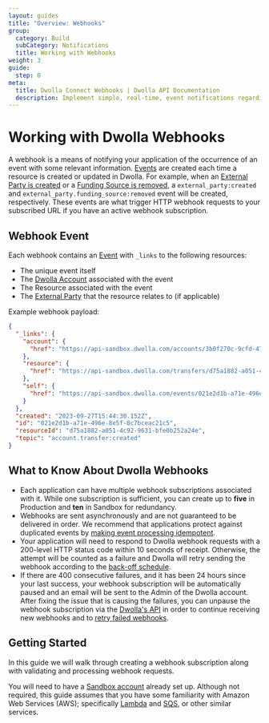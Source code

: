```yaml
---
layout: guides
title: "Overview: Webhooks"
group:
  category: Build
  subCategory: Notifications
  title: Working with Webhooks
weight: 3
guide:
  step: 0
meta:
  title: Dwolla Connect Webhooks | Dwolla API Documentation
  description: Implement simple, real-time, event notifications regarding account and transaction status in your Dwolla Connect account, and more using a webhook subscription.
---
```



# Working with Dwolla Webhooks

A webhook is a means of notifying your application of the occurrence of an event with some relevant information. [Events](/docs/connect/webhook-events) are created each time a resource is created or updated in Dwolla. For example, when an [External Party is created](/api-reference/connect/external-parties/create) or a [Funding Source is removed](/api-reference/connect/funding-sources/remove), a `external_party:created` and `external_party.funding_source:removed` event will be created, respectively. These events are what trigger HTTP webhook requests to your subscribed URL if you have an active webhook subscription.

<InlineCTA
  icon={webhooksIcon}
  text="Check out our API reference for an exhaustive list of all possible events."
  href="/api-reference/connect/events"
/>

## Webhook Event

Each webhook contains an [Event](/api-reference/connect/events) with `_links` to the following resources:

- The unique event itself
- The [Dwolla Account](/api-reference/connect/accounts) associated with the event
- The Resource associated with the event
- The [External Party](/api-reference/connect/external-parties) that the resource relates to (if applicable)

Example webhook payload:

```json
{
  "_links": {
    "account": {
      "href": "https://api-sandbox.dwolla.com/accounts/3b0f270c-9cfd-4724-bae8-aa4b1659cbb1"
    },
    "resource": {
      "href": "https://api-sandbox.dwolla.com/transfers/d75a1882-a051-4c92-9631-bfe0b252a24e"
    },
    "self": {
      "href": "https://api-sandbox.dwolla.com/events/021e2d1b-a71e-496e-8e5f-0c7bceac21c5"
    }
  },
  "created": "2023-09-27T15:44:30.152Z",
  "id": "021e2d1b-a71e-496e-8e5f-0c7bceac21c5",
  "resourceId": "d75a1882-a051-4c92-9631-bfe0b252a24e",
  "topic": "account.transfer:created"
}
```

<InlineCTA
  icon={webhooksIcon}
  text="For detailed information on Dwolla's webhook request structure, refer to the Webhook Events resource."
  href="/docs/connect/webhook-events"
/>

## What to Know About Dwolla Webhooks

- Each application can have multiple webhook subscriptions associated with it. While one subscription is sufficient, you can create up to **five** in Production and **ten** in Sandbox for redundancy.
- Webhooks are sent asynchronously and are not guaranteed to be delivered in order. We recommend that applications protect against duplicated events by [making event processing idempotent](/docs/connect/webhooks/process-validate#check-for-duplicate-events).
- Your application will need to respond to Dwolla webhook requests with a 200-level HTTP status code within 10 seconds of receipt. Otherwise, the attempt will be counted as a failure and Dwolla will retry sending the webhook according to the [back-off schedule](/api-reference/connect/webhook-subscriptions#delivery-rate).
- If there are 400 consecutive failures, and it has been 24 hours since your last success, your webhook subscription will be automatically paused and an email will be sent to the Admin of the Dwolla account. After fixing the issue that is causing the failures, you can unpause the webhook subscription via the [Dwolla's API](/api-reference/connect/webhook-subscriptions/update) in order to continue receiving new webhooks and to [retry failed webhooks](/api-reference/connect/webhooks/retry).

## Getting Started

In this guide we will walk through creating a webhook subscription along with validating and processing webhook requests.

You will need to have a [Sandbox account](https://accounts-sandbox.dwolla.com/log-in) already set up. Although not required, this guide assumes that you have some familiarity with Amazon Web Services (AWS); specifically [Lambda](https://aws.amazon.com/lambda/) and [SQS](https://aws.amazon.com/sqs/), or other similar services.
